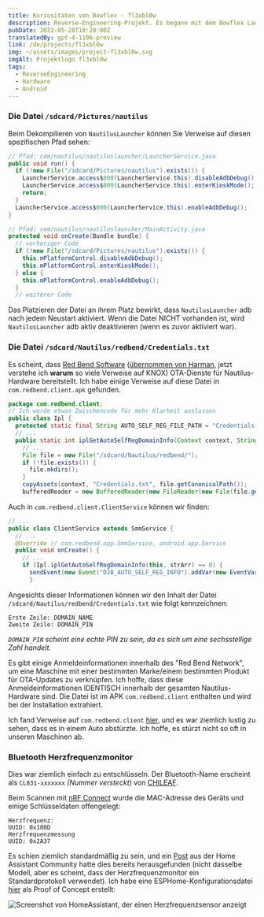 ```yaml
---
title: Kuriositäten von Bowflex - fl3xbl0w
description: Reverse-Engineering-Projekt. Es begann mit dem Bowflex Laufband 22, wurde aber später auf jede Maschine mit Android von Nautilus Inc. (Nautilus, Bowflex, Schwinn) verallgemeinert.
pubDate: 2022-05-28T10:28:00Z
translatedBy: gpt-4-1106-preview
link: /de/projects/fl3xbl0w
img: ~/assets/images/project-fl3xbl0w.svg
imgAlt: Projektlogo fl3xbl0w
tags:
  - ReverseEngineering
  - Hardware
  - Android
---
```



### Die Datei `/sdcard/Pictures/nautilus`

Beim Dekompilieren von `NautilusLauncher` können Sie Verweise auf diesen spezifischen Pfad sehen:

```java
// Pfad: com/nautilus/nautiluslauncher/LauncherService.java
public void run() {
  if (!new File("/sdcard/Pictures/nautilus").exists()) {
    LauncherService.access$000(LauncherService.this).disableAdbDebug();
    LauncherService.access$000(LauncherService.this).enterKioskMode();
    return;
  }
  LauncherService.access$000(LauncherService.this).enableAdbDebug();
}
```

```java
// Pfad: com/nautilus/nautiluslauncher/MainActivity.java
protected void onCreate(Bundle bundle) {
  // vorheriger Code
  if (!new File("/sdcard/Pictures/nautilus").exists()) {
    this.mPlatformControl.disableAdbDebug();
    this.mPlatformControl.enterKioskMode();
  } else {
    this.mPlatformControl.enableAdbDebug();
  }
  // weiterer Code
```

Das Platzieren der Datei an ihrem Platz bewirkt, dass `NautilusLauncher` adb nach jedem Neustart aktiviert. Wenn die Datei NICHT vorhanden ist, wird `NautilusLauncher` adb aktiv deaktivieren (wenn es zuvor aktiviert war).

### Die Datei `/sdcard/Nautilus/redbend/Credentials.txt`

Es scheint, dass [Red Bend Software](https://en.wikipedia.org/wiki/Red_Bend_Software) ([übernommen von Harman](https://news.harman.com/releases/harman-completes-acquisition-of-redbend), jetzt verstehe ich **warum** so viele Verweise auf KNOX) OTA-Dienste für Nautilus-Hardware bereitstellt. Ich habe einige Verweise auf diese Datei in `com.redbend.client.apk` gefunden.

```java
package com.redbend.client;
// Ich werde etwas Zwischencode für mehr Klarheit auslassen
public class Ipl {
  protected static final String AUTO_SELF_REG_FILE_PATH = "Credentials.txt";
  // ...
  public static int iplGetAutoSelfRegDomainInfo(Context context, String[] strArr) {
    // ...
    File file = new File("/sdcard/Nautilus/redbend/");
    if (!file.exists()) {
      file.mkdirs();
    }
    copyAssets(context, "Credentials.txt", file.getCanonicalPath());
    bufferedReader = new BufferedReader(new FileReader(new File(file.getAbsoluteFile(), "Credentials.txt")));

```

Auch in `com.redbend.client.ClientService` können wir finden:

```java
// ...
public class ClientService extends SmmService {
  // ...
  @Override // com.redbend.app.SmmService, android.app.Service
  public void onCreate() {
    // ...
    if (Ipl.iplGetAutoSelfRegDomainInfo(this, strArr) == 0) {
      sendEvent(new Event("D2B_AUTO_SELF_REG_INFO").addVar(new EventVar("DMA_VAR_AUTO_SELF_REG_DOMAIN_NAME", strArr[0])).addVar(new EventVar("DMA_VAR_AUTO_SELF_REG_DOMAIN_PIN", strArr[1])));
      }
```

Angesichts dieser Informationen können wir den Inhalt der Datei `/sdcard/Nautilus/redbend/Credentials.txt` wie folgt kennzeichnen:

```
Erste Zeile: DOMAIN_NAME
Zweite Zeile: DOMAIN_PIN
```

_`DOMAIN_PIN` scheint eine echte PIN zu sein, da es sich um eine sechsstellige Zahl handelt._

Es gibt einige Anmeldeinformationen innerhalb des "Red Bend Network", um eine Maschine mit einer bestimmten Marke/einem bestimmten Produkt für OTA-Updates zu verknüpfen. Ich hoffe, dass diese Anmeldeinformationen IDENTISCH innerhalb der gesamten Nautilus-Hardware sind. Die Datei ist im APK `com.redbend.client` enthalten und wird bei der Installation extrahiert.

Ich fand Verweise auf `com.redbend.client` [hier](https://www.mdxers.org/threads/com-redbend-clent-has-stopped.175897/), und es war ziemlich lustig zu sehen, dass es in einem Auto abstürzte. Ich hoffe, es stürzt nicht so oft in unseren Maschinen ab.

### Bluetooth Herzfrequenzmonitor

Dies war ziemlich einfach zu entschlüsseln. Der Bluetooth-Name erscheint als `CL831-xxxxxxx` _(Nummer versteckt)_ von [CHILEAF](https://www.chileaf.com/copy-cl830-health-monitor-armband-heart-rate-monitor-product/).

Beim Scannen mit [nRF Connect](https://www.nordicsemi.com/Products/Development-tools/nRF-Connect-for-mobile) wurde die MAC-Adresse des Geräts und einige Schlüsseldaten offengelegt:

```
Herzfrequenz:
UUID: 0x180D
Herzfrequenzmessung
UUID: 0x2A37
```

Es schien ziemlich standardmäßig zu sein, und ein [Post](https://community.home-assistant.io/t/ble-heartrate-monitor/300354/39) aus der Home Assistant Community hatte dies bereits herausgefunden (nicht dasselbe Modell, aber es scheint, dass der Herzfrequenzmonitor ein Standardprotokoll verwendet). Ich habe eine ESPHome-Konfigurationsdatei [hier](https://github.com/barrenechea/esphome-config-files/blob/master/bowflex-hr-monitor.yaml) als Proof of Concept erstellt:

<Image
  src={HomeAssistantSensor}
  alt="Screenshot von HomeAssistant, der einen Herzfrequenzsensor anzeigt"
  format="webp"
/>
